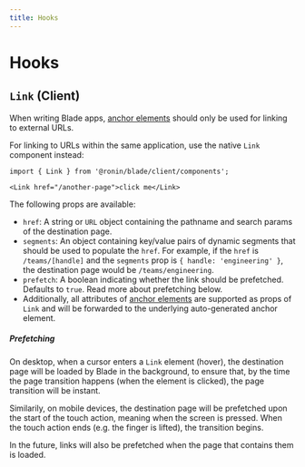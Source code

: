 ```yaml
---
title: Hooks
---
```


# Hooks

## `Link` (Client)

When writing Blade apps, [anchor elements](https://developer.mozilla.org/en-US/docs/Web/HTML/Reference/Elements/a) should only be used for linking to external URLs.

For linking to URLs within the same application, use the native `Link` component instead:

```tsx
import { Link } from '@ronin/blade/client/components';

<Link href="/another-page">click me</Link>
```

The following props are available:

- `href`: A string or `URL` object containing the pathname and search params of the
  destination page.
- `segments`: An object containing key/value pairs of dynamic segments that should be
  used to populate the `href`. For example, if the `href` is `/teams/[handle]` and the
  `segments` prop is `{ handle: 'engineering' }`, the destination page would be
  `/teams/engineering`.
- `prefetch`: A boolean indicating whether the link should be prefetched. Defaults to
  `true`. Read more about prefetching below.
- Additionally, all attributes of
  [anchor elements](https://developer.mozilla.org/en-US/docs/Web/HTML/Reference/Elements/a)
  are supported as props of `Link` and will be forwarded to the underlying auto-generated
  anchor element.

##### Prefetching

On desktop, when a cursor enters a `Link` element (hover), the destination page will be
loaded by Blade in the background, to ensure that, by the time the page transition happens
(when the element is clicked), the page transition will be instant.

Similarily, on mobile devices, the destination page will be prefetched upon the start of
the touch action, meaning when the screen is pressed. When the touch action ends (e.g.
the finger is lifted), the transition begins.

In the future, links will also be prefetched when the page that contains them is loaded.